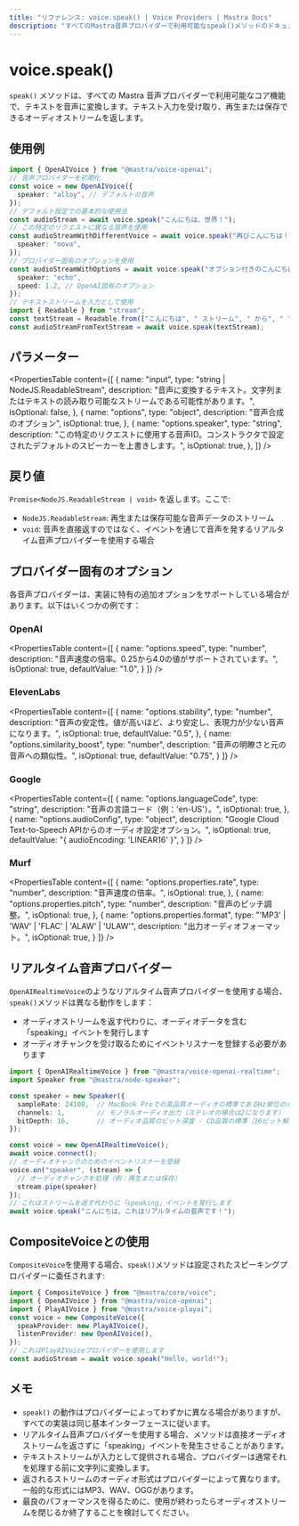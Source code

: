 ```yaml
---
title: "リファレンス: voice.speak() | Voice Providers | Mastra Docs"
description: "すべてのMastra音声プロバイダーで利用可能なspeak()メソッドのドキュメントで、テキストを音声に変換します。"
---
```


# voice.speak()

`speak()` メソッドは、すべての Mastra 音声プロバイダーで利用可能なコア機能で、テキストを音声に変換します。テキスト入力を受け取り、再生または保存できるオーディオストリームを返します。

## 使用例

```typescript
import { OpenAIVoice } from "@mastra/voice-openai";
// 音声プロバイダーを初期化
const voice = new OpenAIVoice({
  speaker: "alloy", // デフォルトの音声
});
// デフォルト設定での基本的な使用法
const audioStream = await voice.speak("こんにちは、世界！");
// この特定のリクエストに異なる音声を使用
const audioStreamWithDifferentVoice = await voice.speak("再びこんにちは！", {
  speaker: "nova",
});
// プロバイダー固有のオプションを使用
const audioStreamWithOptions = await voice.speak("オプション付きのこんにちは！", {
  speaker: "echo",
  speed: 1.2, // OpenAI固有のオプション
});
// テキストストリームを入力として使用
import { Readable } from "stream";
const textStream = Readable.from(["こんにちは", " ストリーム", " から", " です！"]);
const audioStreamFromTextStream = await voice.speak(textStream);
```


## パラメーター

<PropertiesTable
  content={[
    {
      name: "input",
      type: "string | NodeJS.ReadableStream",
      description: "音声に変換するテキスト。文字列またはテキストの読み取り可能なストリームである可能性があります。",
      isOptional: false,
    },
    {
      name: "options",
      type: "object",
      description: "音声合成のオプション",
      isOptional: true,
    },
    {
      name: "options.speaker",
      type: "string",
      description: "この特定のリクエストに使用する音声ID。コンストラクタで設定されたデフォルトのスピーカーを上書きします。",
      isOptional: true,
    },
  ]}
/>

## 戻り値

`Promise<NodeJS.ReadableStream | void>` を返します。ここで:

- `NodeJS.ReadableStream`: 再生または保存可能な音声データのストリーム
- `void`: 音声を直接返すのではなく、イベントを通じて音声を発するリアルタイム音声プロバイダーを使用する場合

## プロバイダー固有のオプション

各音声プロバイダーは、実装に特有の追加オプションをサポートしている場合があります。以下はいくつかの例です：

### OpenAI

<PropertiesTable
  content={[
    {
      name: "options.speed",
      type: "number",
      description: "音声速度の倍率。0.25から4.0の値がサポートされています。",
      isOptional: true,
      defaultValue: "1.0",
    }
  ]}
/>

### ElevenLabs

<PropertiesTable
  content={[
    {
      name: "options.stability",
      type: "number",
      description: "音声の安定性。値が高いほど、より安定し、表現力が少ない音声になります。",
      isOptional: true,
      defaultValue: "0.5",
    },
    {
      name: "options.similarity_boost",
      type: "number",
      description: "音声の明瞭さと元の音声への類似性。",
      isOptional: true,
      defaultValue: "0.75",
    }
  ]}
/>

### Google

<PropertiesTable
  content={[
    {
      name: "options.languageCode",
      type: "string",
      description: "音声の言語コード（例：'en-US'）。",
      isOptional: true,
    },
    {
      name: "options.audioConfig",
      type: "object",
      description: "Google Cloud Text-to-Speech APIからのオーディオ設定オプション。",
      isOptional: true,
      defaultValue: "{ audioEncoding: 'LINEAR16' }",
    }
  ]}
/>

### Murf

<PropertiesTable
  content={[
    {
      name: "options.properties.rate",
      type: "number",
      description: "音声速度の倍率。",
      isOptional: true,
    },
    {
      name: "options.properties.pitch",
      type: "number",
      description: "音声のピッチ調整。",
      isOptional: true,
    },
    {
      name: "options.properties.format",
      type: "'MP3' | 'WAV' | 'FLAC' | 'ALAW' | 'ULAW'",
      description: "出力オーディオフォーマット。",
      isOptional: true,
    }
  ]}
/>

## リアルタイム音声プロバイダー

`OpenAIRealtimeVoice`のようなリアルタイム音声プロバイダーを使用する場合、`speak()`メソッドは異なる動作をします：

- オーディオストリームを返す代わりに、オーディオデータを含む「speaking」イベントを発行します
- オーディオチャンクを受け取るためにイベントリスナーを登録する必要があります

```typescript
import { OpenAIRealtimeVoice } from "@mastra/voice-openai-realtime";
import Speaker from "@mastra/node-speaker";

const speaker = new Speaker({
  sampleRate: 24100,  // MacBook Proでの高品質オーディオの標準であるHz単位のオーディオサンプルレート
  channels: 1,        // モノラルオーディオ出力（ステレオの場合は2になります）
  bitDepth: 16,       // オーディオ品質のビット深度 - CD品質の標準（16ビット解像度）
});

const voice = new OpenAIRealtimeVoice();
await voice.connect();
// オーディオチャンクのためのイベントリスナーを登録
voice.on("speaker", (stream) => {
  // オーディオチャンクを処理（例：再生または保存）
  stream.pipe(speaker)
});
// これはストリームを返す代わりに「speaking」イベントを発行します
await voice.speak("こんにちは、これはリアルタイムの音声です！");
```


## CompositeVoiceとの使用

`CompositeVoice`を使用する場合、`speak()`メソッドは設定されたスピーキングプロバイダーに委任されます:

```typescript
import { CompositeVoice } from "@mastra/core/voice";
import { OpenAIVoice } from "@mastra/voice-openai";
import { PlayAIVoice } from "@mastra/voice-playai";
const voice = new CompositeVoice({
  speakProvider: new PlayAIVoice(),
  listenProvider: new OpenAIVoice(),
});
// これはPlayAIVoiceプロバイダーを使用します
const audioStream = await voice.speak("Hello, world!");
```

## メモ

- `speak()` の動作はプロバイダーによってわずかに異なる場合がありますが、すべての実装は同じ基本インターフェースに従います。
- リアルタイム音声プロバイダーを使用する場合、メソッドは直接オーディオストリームを返さずに「speaking」イベントを発生させることがあります。
- テキストストリームが入力として提供される場合、プロバイダーは通常それを処理する前に文字列に変換します。
- 返されるストリームのオーディオ形式はプロバイダーによって異なります。一般的な形式にはMP3、WAV、OGGがあります。
- 最良のパフォーマンスを得るために、使用が終わったらオーディオストリームを閉じるか終了することを検討してください。